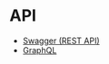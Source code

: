# API

-   [Swagger (REST API)](https://api.metronow.dev/)
-   [GraphQL](https://api.metronow.dev/graphql)
